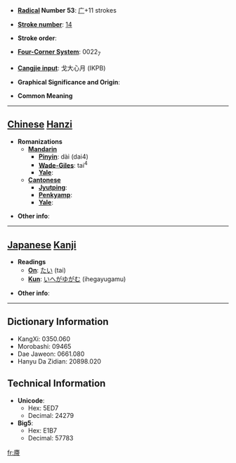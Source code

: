 * '''[[Wiktionary:Chinese radical index| Radical]] Number 53''': [[Wiktionary:Chinese radical index 广|广]]+11 strokes

* '''[[Wiktionary:Chinese total strokes index|Stroke number]]''': [[Wiktionary:Chinese total strokes index 14|14]]

* '''Stroke order''': 

* '''[[Wiktionary:Chinese four corner index|Four-Corner System]]''': 0022<sub>7</sub>

* '''[[Wiktionary:Chinese Cangjie index|Cangjie input]]''': 戈大心月 (IKPB)

* '''Graphical Significance and Origin''': 

* '''Common Meaning'''

----

== [[Chinese]] [[Hanzi]] ==

* '''Romanizations'''
** '''[[Mandarin]]'''
*** '''[[Pinyin]]''': dài (dai4)
*** '''[[Wade-Giles]]''': tai<sup>4</sup>
*** '''[[Yale]]''': 
** '''[[Cantonese]]'''
*** '''[[Jyutping]]''':
*** '''[[Penkyamp]]''': 
*** '''[[Yale]]''': 

* '''Other info''': 

----

== [[Japanese]] [[Kanji]] ==

* '''Readings'''
** '''[[On]]''': [[たい]] (tai)
** '''[[Kun]]''': [[いへがゆがむ]] (ihegayugamu)

* '''Other info''':  

----

== Dictionary Information ==

* KangXi: 0350.060
* Morobashi: 09465
* Dae Jaweon: 0661.080
* Hanyu Da Zidian: 20898.020

== Technical Information ==

* '''Unicode''':
** Hex: 5ED7
** Decimal: 24279
* '''Big5''':
** Hex: E1B7
** Decimal: 57783

[[fr:廗]]